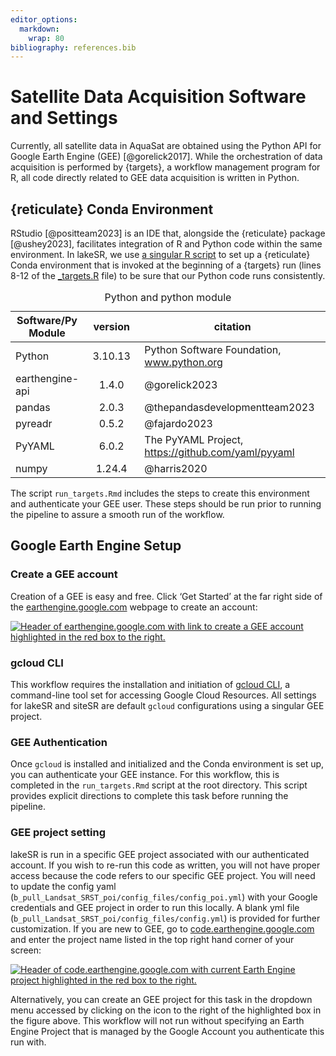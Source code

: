 ```yaml
---
editor_options:
  markdown:
    wrap: 80
bibliography: references.bib
---
```


# Satellite Data Acquisition Software and Settings {#software-settings}

Currently, all satellite data in AquaSat are obtained using the Python API for
Google Earth Engine (GEE) [@gorelick2017]. While the orchestration of data
acquisition is performed by {targets}, a workflow management program for R, all
code directly related to GEE data acquisition is written in Python.

## {reticulate} Conda Environment

RStudio [@positteam2023] is an IDE that, alongside the {reticulate} package
[@ushey2023], facilitates integration of R and Python code within the same
environment. In lakeSR, we use [a singular R
script](https://github.com/AquaSat/lakeSR/blob/main/python/pySetup.R) to set up
a {reticulate} Conda environment that is invoked at the beginning of a {targets}
run (lines 8-12 of the
[\_targets.R](https://github.com/AquaSat/lakeSR/blob/main/_targets.R) file) to
be sure that our Python code runs consistently.

| Software/Py Module | version | citation |
|----------------|:--------------:|-------------------------------------------------|
| Python | 3.10.13 | Python Software Foundation, [www.python.org](www.python.org) |
| earthengine-api | 1.4.0 | @gorelick2023 |
| pandas | 2.0.3 | @thepandasdevelopmentteam2023 |
| pyreadr | 0.5.2 | @fajardo2023 |
| PyYAML | 6.0.2 | The PyYAML Project, <https://github.com/yaml/pyyaml> |
| numpy | 1.24.4 | @harris2020 |

: Python and python module

The script `run_targets.Rmd` includes the steps to create this environment and
authenticate your GEE user. These steps should be run prior to running the
pipeline to assure a smooth run of the workflow.

## Google Earth Engine Setup

### Create a GEE account

Creation of a GEE is easy and free. Click 'Get Started' at the far right side of
the [earthengine.google.com](https://earthengine.google.com) webpage to create
an account:

[![Header of earthengine.google.com with link to create a GEE account
highlighted in the red box to the
right.](images/EE_header.png)](https://earthengine.google.com)

### gcloud CLI

This workflow requires the installation and initiation of [gcloud
CLI](https://cloud.google.com/sdk/gcloud), a command-line tool set for accessing
Google Cloud Resources. All settings for lakeSR and siteSR are default `gcloud`
configurations using a singular GEE project.

### GEE Authentication

Once `gcloud` is installed and initialized and the Conda environment is set up,
you can authenticate your GEE instance. For this workflow, this is completed in
the `run_targets.Rmd` script at the root directory. This script provides
explicit directions to complete this task before running the pipeline.

### GEE project setting

lakeSR is run in a specific GEE project associated with our authenticated
account. If you wish to re-run this code as written, you will not have proper
access because the code refers to our specific GEE project. You will need to
update the config yaml (`b_pull_Landsat_SRST_poi/config_files/config_poi.yml`)
with your Google credentials and GEE project in order to run this locally. A
blank yml file (`b_pull_Landsat_SRST_poi/config_files/config.yml`) is provided
for further customization. If you are new to GEE, go to
[code.earthengine.google.com](https://code.earthengine.google.com) and enter the
project name listed in the top right hand corner of your screen:

[![Header of code.earthengine.google.com with current Earth Engine project
highlighted in the red box to the
right.](images/code_ee_proj.png)](https://code.earthengine.com)

Alternatively, you can create an GEE project for this task in the dropdown menu
accessed by clicking on the icon to the right of the highlighted box in the
figure above. This workflow will not run without specifying an Earth Engine
Project that is managed by the Google Account you authenticate this run with.

